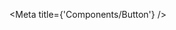 
<Meta title={'Components/Button'} />

<Canvas hidden>
    <Story
        name="Default"
        args={{
            label: 'BUTTON',
            disabled: false,
            destructive: false,
            size: 'medium',
            variant: 'primary',
        }}
        argTypes={{
            size: { control: { type: 'select', options: BUTTON_SIZES } },
            variant: { control: { type: 'select', options: BUTTON_VARIANTS } },
            width: { control: { type: 'select', options: [...BUTTON_WIDTHS, 100, 200, 300, 400] } },
            className: { table: { disable: true } },
        }}
    >
        {(args) => <Button {...args} />}
    </Story>
</Canvas>
